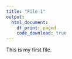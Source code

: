 ---
title: "File 1"
output:   
  html_document: 
    df_print: paged
    code_download: true
---

This is my first file.